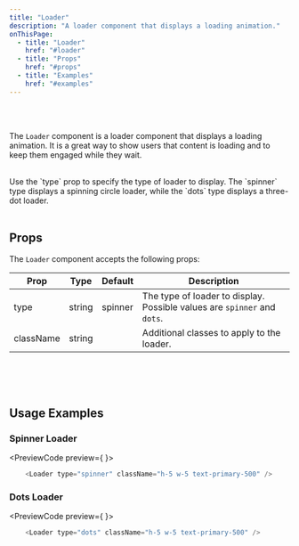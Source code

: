 ```yaml
---
title: "Loader"
description: "A loader component that displays a loading animation."
onThisPage:
  - title: "Loader"
    href: "#loader"
  - title: "Props"
    href: "#props"
  - title: "Examples"
    href: "#examples"
---
```


<div id="loader" />

<Divider />

<br/>

<div className="flex flex-col justify-center items-center gap-10">
    <Loader type="spinner" className="h-5 w-5 text-primary-500" />
    <Loader type="dots" className="h-5 w-5 text-primary-500" />
</div>

<br/>

The `Loader` component is a loader component that displays a loading animation. It is a great way to show users that content is loading and to keep them engaged while they wait.

<br/>
<Tip>
    Use the `type` prop to specify the type of loader to display. The `spinner` type displays a spinning circle loader, while the `dots` type displays a three-dot loader.
</Tip>

<br/>
<Divider />
<br/>

<div id="props" />

## Props

The `Loader` component accepts the following props:

| Prop      | Type     | Default | Description                                                                 |
|-----------|----------|---------|-----------------------------------------------------------------------------|
| type      | string   | spinner | The type of loader to display. Possible values are `spinner` and `dots`.   |
| className | string   |         | Additional classes to apply to the loader.                                 |

<br/>
<br/>
<Divider />
<br/>

<div id="examples" />

## Usage Examples

### Spinner Loader
<PreviewCode preview={
    <Loader type="spinner" className="h-5 w-5 text-primary-500" />
}>
```javascript
    <Loader type="spinner" className="h-5 w-5 text-primary-500" />
```
</PreviewCode>

### Dots Loader
<PreviewCode preview={
    <Loader type="dots" className="h-5 w-5 text-primary-500" />
}>
```javascript
    <Loader type="dots" className="h-5 w-5 text-primary-500" />
```
</PreviewCode>

<br/>
<br/>